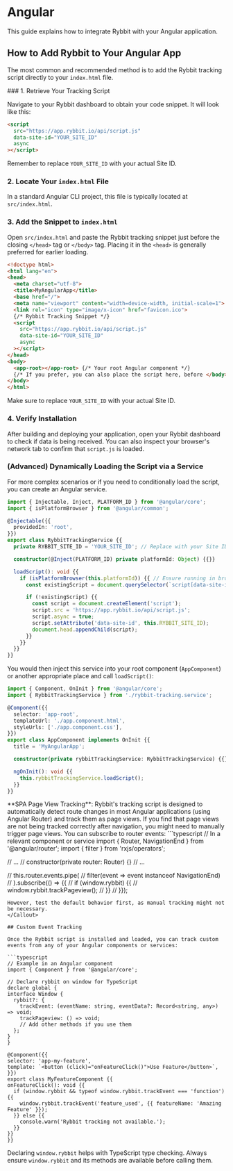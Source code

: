 
# Angular

This guide explains how to integrate Rybbit with your Angular application.

## How to Add Rybbit to Your Angular App

The most common and recommended method is to add the Rybbit tracking script directly to your `index.html` file.

<Steps>
### 1. Retrieve Your Tracking Script

Navigate to your Rybbit dashboard to obtain your code snippet. It will look like this:

```html
<script
  src="https://app.rybbit.io/api/script.js"
  data-site-id="YOUR_SITE_ID"
  async
></script>
```
Remember to replace `YOUR_SITE_ID` with your actual Site ID.

### 2. Locate Your `index.html` File

In a standard Angular CLI project, this file is typically located at `src/index.html`.

### 3. Add the Snippet to `index.html`

Open `src/index.html` and paste the Rybbit tracking snippet just before the closing `</head>` tag or `</body>` tag. Placing it in the `<head>` is generally preferred for earlier loading.

```html filename="src/index.html"
<!doctype html>
<html lang="en">
<head>
  <meta charset="utf-8">
  <title>MyAngularApp</title>
  <base href="/">
  <meta name="viewport" content="width=device-width, initial-scale=1">
  <link rel="icon" type="image/x-icon" href="favicon.ico">
  {/* Rybbit Tracking Snippet */}
  <script
    src="https://app.rybbit.io/api/script.js"
    data-site-id="YOUR_SITE_ID"
    async
  ></script>
</head>
<body>
  <app-root></app-root> {/* Your root Angular component */}
  {/* If you prefer, you can also place the script here, before </body> */}
</body>
</html>
```
Make sure to replace `YOUR_SITE_ID` with your actual Site ID.

### 4. Verify Installation

After building and deploying your application, open your Rybbit dashboard to check if data is being received. You can also inspect your browser's network tab to confirm that `script.js` is loaded.
</Steps>

### (Advanced) Dynamically Loading the Script via a Service

For more complex scenarios or if you need to conditionally load the script, you can create an Angular service.

```typescript filename="src/app/rybbit-tracking.service.ts"
import { Injectable, Inject, PLATFORM_ID } from '@angular/core';
import { isPlatformBrowser } from '@angular/common';

@Injectable({{
  providedIn: 'root',
}})
export class RybbitTrackingService {{
  private RYBBIT_SITE_ID = 'YOUR_SITE_ID'; // Replace with your Site ID

  constructor(@Inject(PLATFORM_ID) private platformId: Object) {{}}

  loadScript(): void {{
    if (isPlatformBrowser(this.platformId)) {{ // Ensure running in browser
      const existingScript = document.querySelector(`script[data-site-id="${{this.RYBBIT_SITE_ID}}"]`);

      if (!existingScript) {{
        const script = document.createElement('script');
        script.src = 'https://app.rybbit.io/api/script.js';
        script.async = true;
        script.setAttribute('data-site-id', this.RYBBIT_SITE_ID);
        document.head.appendChild(script);
      }}
    }}
  }}
}}
```
You would then inject this service into your root component (`AppComponent`) or another appropriate place and call `loadScript()`:

```typescript filename="src/app/app.component.ts"
import { Component, OnInit } from '@angular/core';
import { RybbitTrackingService } from './rybbit-tracking.service';

@Component({{
  selector: 'app-root',
  templateUrl: './app.component.html',
  styleUrls: ['./app.component.css'],
}})
export class AppComponent implements OnInit {{
  title = 'MyAngularApp';

  constructor(private rybbitTrackingService: RybbitTrackingService) {{}}

  ngOnInit(): void {{
    this.rybbitTrackingService.loadScript();
  }}
}}
```

<Callout type="info">
  **SPA Page View Tracking**: Rybbit's tracking script is designed to automatically detect route changes in most Angular applications (using Angular Router) and track them as page views. If you find that page views are not being tracked correctly after navigation, you might need to manually trigger page views. You can subscribe to router events:
  ```typescript
  // In a relevant component or service
  import { Router, NavigationEnd } from '@angular/router';
  import { filter } from 'rxjs/operators';

  // ...
  // constructor(private router: Router) {}
  // ...

  // this.router.events.pipe(
  //   filter(event => event instanceof NavigationEnd)
  // ).subscribe(() => {{
  //   if (window.rybbit) {{
  //     window.rybbit.trackPageview();
  //   }}
  // }});
  ```
  However, test the default behavior first, as manual tracking might not be necessary.
</Callout>

## Custom Event Tracking

Once the Rybbit script is installed and loaded, you can track custom events from any of your Angular components or services:

```typescript
// Example in an Angular component
import { Component } from '@angular/core';

// Declare rybbit on window for TypeScript
declare global {
  interface Window {
    rybbit?: {
      trackEvent: (eventName: string, eventData?: Record<string, any>) => void;
      trackPageview: () => void;
      // Add other methods if you use them
    };
  }
}

@Component({{
  selector: 'app-my-feature',
  template: `<button (click)="onFeatureClick()">Use Feature</button>`,
}})
export class MyFeatureComponent {{
  onFeatureClick(): void {{
    if (window.rybbit && typeof window.rybbit.trackEvent === 'function') {{
      window.rybbit.trackEvent('feature_used', {{ featureName: 'Amazing Feature' }});
    }} else {{
      console.warn('Rybbit tracking not available.');
    }}
  }}
}}
```
Declaring `window.rybbit` helps with TypeScript type checking. Always ensure `window.rybbit` and its methods are available before calling them.